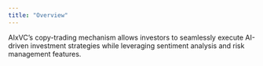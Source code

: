 ```yaml
---
title: "Overview"
---
```


AIxVC’s copy-trading mechanism allows investors to seamlessly execute AI-driven investment strategies while leveraging sentiment analysis and risk management features.